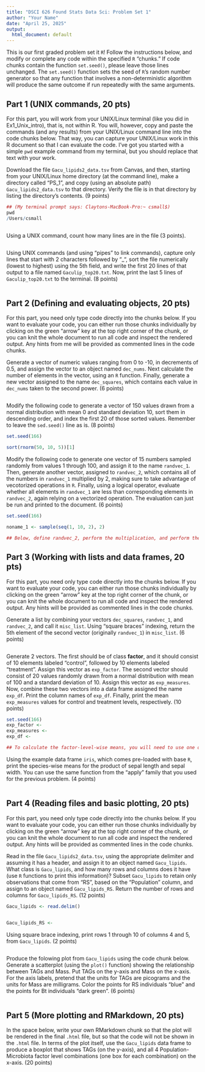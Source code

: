 ```yaml
---
title: "DSCI 626 Found Stats Data Sci: Problem Set 1"
author: "Your Name"
date: "April 25, 2025"
output:
  html_document: default
---
```


This is our first graded problem set it `R`! Follow the instructions below, and modify or complete any code within the specified `R` "chunks." If code chunks contain the function `set.seed()`, please leave those lines unchanged. The `set.seed()` function sets the seed of `R`'s random number generator so that any function that involves a non-deterministic algorithm will produce the same outcome if run repeatedly with the same arguments.


## Part 1 (UNIX commands, 20 pts)

For this part, you will work from your UNIX/Linux terminal (like you did in Ex1_Unix_intro), that is, not within R. You will, however, copy and paste the commands (and any results) from your UNIX/Linux command line into the code chunks below. That way, you can capture your UNIX/Linux work in this R document so that I can evaluate the code. I've got you started with a simple `pwd` example command from my terminal, but you should replace that text with your work.


Download the file `Gacu_lipids2_data.tsv` from Canvas, and then, starting from your UNIX/Linux home directory (at the command line), make a directory called "PS_1", and copy (using an absolute path) `Gacu_lipids2_data.tsv` to that directory. Verify the file is in that directory by listing the directory's contents. (9 points)

```r
## (My terminal prompt says: Claytons-MacBook-Pro:~ csmall$)
pwd
/Users/csmall



```


Using a UNIX command, count how many lines are in the file (3 points).

```r



```


Using UNIX commands (and using "pipes" to link commands), capture only lines that start with 2 characters followed by "_", sort the file numerically (lowest to highest) using the 5th field, and write the first 20 lines of that output to a file named `Gaculip_top20.txt`. Now, print the last 5 lines of `Gaculip_top20.txt` to the terminal. (8 points)

```r



```



## Part 2 (Defining and evaluating objects, 20 pts)

For this part, you need only type code directly into the chunks below. If you want to evaluate your code, you can either run those chunks individually by clicking on the green "arrow" key at the top right corner of the chunk, or you can knit the whole document to run all code and inspect the rendered output. Any hints from me will be provided as commented lines in the code chunks.


Generate a vector of numeric values ranging from 0 to -10, in decrements of 0.5, and assign the vector to an object named `dec_nums`. Next calculate the number of elements in the vector, using an `R` function. Finally, generate a new vector assigned to the name `dec_squares`, which contains each value in `dec_nums` taken to the second power. (6 points)

```r


```


Modify the following code to generate a vector of 150 values drawn from a normal distribution with mean 0 and standard deviation 10, sort them in descending order, and index the first 20 of those sorted values. Remember to leave the `sed.seed()` line as is. (8 points)

```r
set.seed(166)

sort(rnorm(50, 10, 5))[1]

```


Modify the following code to generate one vector of 15 numbers sampled randomly from values 1 through 100, and assign it to the name `randvec_1`. Then, generate another vector, assigned to `randvec_2`, which contains all of the numbers in `randvec_1` multiplied by 2, making sure to take advantage of vecotorized operations in `R`. Finally, using a logical operator, evaluate whether all elements in `randvec_1` are less than corresponding elements in `randvec_2`, again relying on a vectorized operation. The evaluation can just be run and printed to the document. (6 points)

```r
set.seed(166)

noname_1 <- sample(seq(1, 10, 2), 2)

## Below, define randvec_2, perform the multiplication, and perform the logical evaluation

```



## Part 3 (Working with lists and data frames, 20 pts)

For this part, you need only type code directly into the chunks below. If you want to evaluate your code, you can either run those chunks individually by clicking on the green "arrow" key at the top right corner of the chunk, or you can knit the whole document to run all code and inspect the rendered output. Any hints will be provided as commented lines in the code chunks.


Generate a list by combining your vectors `dec_squares`, `randvec_1`, and `randvec_2`, and call it `misc_list`. Using "square braces" indexing, return the 5th element of the second vector (originally `randvec_1`) in `misc_list`. (6 points)

```r


```


Generate 2 vectors. The first should be of class **factor**, and it should consist of 10 elements labeled "control", followed by 10 elements labeled "treatment". Assign this vector as `exp_factor`. The second vector should consist of 20 values randomly drawn from a normal distribution with mean of 100 and a standard deviation of 10. Assign this vector as `exp_measures`. Now, combine these two vectors into a data frame assigned the name `exp_df`. Print the column names of `exp_df`. Finally, print the mean `exp_measures` values for control and treatment levels, respectively. (10 points) 

```r
set.seed(166)
exp_factor <-
exp_measures <-
exp_df <-

## To calculate the factor-level-wise means, you will need to use one of the functions from the "apply" function family.


```


Using the example data frame `iris`, which comes pre-loaded with base `R`, print the species-wise means for the product of sepal length and sepal width. You can use the same function from the "apply" family that you used for the previous problem. (4 points)

```r


```



## Part 4 (Reading files and basic plotting, 20 pts)

For this part, you need only type code directly into the chunks below. If you want to evaluate your code, you can either run those chunks individually by clicking on the green "arrow" key at the top right corner of the chunk, or you can knit the whole document to run all code and inspect the rendered output. Any hints will be provided as commented lines in the code chunks.


Read in the file `Gacu_lipids2_data.tsv`, using the appropriate delimiter and assuming it has a header, and assign it to an object named `Gacu_lipids`. What class is `Gacu_lipids`, and how many rows and columns does it have (use `R` functions to print this information)? Subset `Gacu_lipids` to retain only observations that come from "RS", based on the "Population" column, and assign to an object named `Gacu_lipids_RS`. Return the number of rows and columns for `Gacu_lipids_RS`. (12 points)   

```r
Gacu_lipids <- read.delim()


Gacu_lipids_RS <-

```


Using square brace indexing, print rows 1 through 10 of columns 4 and 5, from `Gacu_lipids`. (2 points)

```r


```


Produce the folowing plot from `Gacu_lipids` using the code chunk below. Generate a scatterplot (using the `plot()` function) showing the relationship between TAGs and Mass. Put TAGs on the y-axis and Mass on the x-axis. For the axis labels, pretend that the units for TAGs are picograms and the units for Mass are milligrams. Color the points for RS individuals "blue" and the points for Bt individuals "dark green". (6 points)

```r


```



## Part 5 (More plotting and RMarkdown, 20 pts)

In the space below, write your own RMarkdown chunk so that the plot will be rendered in the final `.html` file, but so that the code will not be shown in the `.html` file. In terms of the plot itself, use the `Gacu_lipids` data frame to produce a boxplot that shows TAGs (on the y-axis), and all 4 Population-Microbiota factor level combinations (one box for each combination) on the x-axis. (20 points) 






